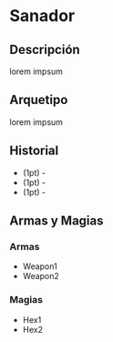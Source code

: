 
# Sanador

<Bleed>
  <Screenshot src={placeholderImage} alt="placeholder" full />
</Bleed>

## Descripción
lorem impsum

## Arquetipo
lorem impsum

## Historial
* (1pt) -
* (1pt) -
* (1pt) -

## Armas y Magias

### Armas
- Weapon1
- Weapon2

### Magias
- Hex1
- Hex2
